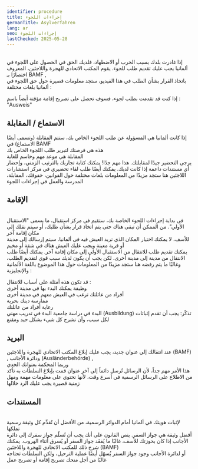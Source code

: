 ```yaml
---
identifier: procedure
title: إجراءات اللجوء
germanTitle: Asylverfahren
lang: ar
seo: إجراءات اللجوء
lastChecked: 2025-05-28
---
```

<br/>إذا غادرت بلدك بسبب الحرب أو الاضطهاد، فلديك الحق في الحصول على اللجوء في ألمانيا
يجب عليك تقديم طلب للجوء. يقوم المكتب الاتحادي للهجرة واللاجئين، المعروف اختصارًا بـ
BAMF
,
<br/>باتخاذ القرار بشأن الطلب
في هذا الفيديو، ستجد معلومات قصيرة حول حق اللجوء في ألمانيا بلغات مختلفة
:
<ExternalShortLink identifier="asylindeutschland_video" />

ﺇﺫﺍ ﻛﻨﺖ ﻗﺪ ﺗﻘﺪﻣﺖ ﺑﻄﻠﺐ ﻟﺠﻮﺀ، ﻓﺴﻮﻑ ﺗﺤﺼﻞ ﻋﻠﻰ ﺗﺼﺮﻳﺢ ﺇﻗﺎﻣﺔ ﻣﺆﻗﺘﺔ ﺃﻳﻀﺎً ﺑﺎﺳﻢ
:
"Ausweis"

## الاستماع / المقابلة
إذا كانت ألمانيا هي المسؤولة عن طلب اللجوء الخاص بك، ستتم المقابلة (وتسمى أيضًا الاستماع) في
BAMF
<br/> هذه هي فرصتك لتبرير طلب اللجوء الخاص بك
<br/> المقابلة هي موعد مهم وحاسم للغاية
<br/> يرجى التحضير جيدًا لمقابلتك. هذا مهم جدًا! يمكنك كتابة تجاربك بالترتيب الزمني، وإحضار أي مستندات داعمة إذا كانت لديك. يمكنك أيضًا طلب لقاء تحضيري في مركز استشارات اللاجئين
هنا ستجد مزيدًا من المعلومات بلغات مختلفة حول القوانين، حقوقك، المقابلة، المدرسة والعمل في إجراءات اللجوء

<ExternalShortLink identifier="asylnet_interview" />

##  ﺍﻹﻗﺎﻣﺔ
<br/> في بداية إجراءات اللجوء الخاصة بك، ستقيم في مركز استقبال، ما يسمى "الاستقبال الأولي". من الممكن أن تبقى هناك حتى يتم اتخاذ قرار بشأن طلبك، أو سيتم نقلك إلى مكان إقامة آخر
<br/> للأسف، لا يمكنك اختيار المكان الذي تريد العيش فيه في ألمانيا. سيتم إرسالك إلى مدينة أو قرية معينة ويجب عليك العيش هناك في شقة أو مخيم
<br/> يمكنك تقديم طلب للانتقال من الاستقبال الأولي إلى مكان إقامة آخر. يمكنك أيضًا طلب الانتقال من مدينة إلى مدينة أخرى. لكن يجب أن يكون لديك سبب قوي لتقديم الطلب، وغالبًا ما يتم رفضه
هنا ستجد مزيدًا من المعلومات حول هذا الموضوع باللغة الألمانية والإنجليزية
:
<ExternalShortLink identifier="linxxnet_transfer" /> 

قد تكون هذه أمثلة على أسباب للانتقال
:
<br/> وظيفة يمكنك البدء بها في مدينة أخرى
<br/> أفراد من عائلتك ترغب في العيش معهم في مدينة أخرى
<br/> ممارسة دينك بحرية
<br/> رعاية أفراد من عائلتك
<br/> البدء في دراسة جامعية
البدء في تدريب مهني
(Ausbildung)
تذكّر: يجب أن تقدم إثباتات لكل سبب، وأن تشرح كل شيء بشكل جيد ومقنع

## البريد
عند انتقالك إلى عنوان جديد، يجب عليك إبلاغ المكتب الاتحادي للهجرة واللاجئين
(BAMF)
,
ودائرة الأجانب
(Ausländerbehörde)
,
<br/> وربما المحكمة بعنوانك الجدي
<br/> هذا الأمر مهم جداً، لأن الرسائل تُرسل دائماً إلى آخر عنوان قمت بإبلاغ السلطات به
تأكد من الاطلاع على الرسائل الرسمية في أسرع وقت، لأنها تحتوي على معلومات مهمة ومهل زمنية قصيرة يجب عليك الرد خلالها

##  ﺍﻟﻤﺴﺘﻨﺪﺍﺕ
<br/> لإثبات هويتك في ألمانيا أمام الدوائر الرسمية، من الأفضل أن تُقدِّم كل وثيقة رسمية تملكها
<br/> أفضل وثيقة هي جواز السفر. ينص القانون على أنك يجب أن تُسلّم جواز سفرك إلى دائرة الأجانب إذا كان بحوزتك
للأسف، غالبًا ما يُفقَد جواز السفر أو يُسرق أثناء الهروب. يمكنك شرح ذلك للمكتب الاتحادي للهجرة واللاجئين
(BAMF)
<br/> أو لدائرة الأجانب
وجود جواز السفر يُسهّل أيضًا عملية الترحيل، ولكن السلطات تحتاجه غالبًا من أجل منحك تصريح إقامة أو تصريح عمل

<Block identifier="get-legal-advice" />

